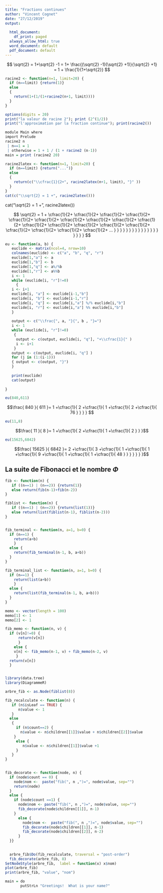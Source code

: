 ```yaml
---
title: "Fractions continues"
author: "Vincent Cognet"
date: "27/12/2019"
output:
  
  html_document:
    df_print: paged
  always_allow_html: true
  word_document: default
  pdf_document: default
---
```





$$
\sqrt{2} = 1+\sqrt{2} -1 
= 1+ \frac{(\sqrt{2} -1)(\sqrt{2} +1)}{\sqrt{2} +1} 
= 1 + \frac{1}{1+\sqrt{2}}
$$

\begin{equation}
  \sqrt{2} = 1 + \cfrac{1}{2 
          + \cfrac{1}{2 
          + \cfrac{1}{2 
          + \cfrac{1}{2
          + \cfrac{1}{2
          + \cfrac{1}{...
          } } } }}}
\end{equation}


```r
racine2 <- function(n=1, limit=20) {
  if (n==limit) {return(1)} 
  else
  {
    return(1+(1/(1+racine2(n+1, limit))))
  }
}

options(digits = 20)
print("la valeur de racine 2"); print (2^(1/2))
print("l'approximation par la fraction continue"); print(racine2())

```

```r


module Main where
import Prelude
racine2 n 
 | n==1 = 1 
 | otherwise = 1 + 1 / (1 + racine2 (n-1))
main = print (racine2 20)

```


```r
racine2latex <- function(n=1, limit=20) {
  if (n==limit) {return("...")}
  else
  {
    return(c("\\cfrac{1}{2+", racine2latex(n+1, limit), "}" ))
  }
}
cat(c("\\sqrt{2} = 1 +", racine2latex()))
```


cat("\\sqrt{2} = 1 +", racine2latex())

$$
\sqrt{2} = 1 + \cfrac{1}{2+ \cfrac{1}{2+ \cfrac{1}{2+ \cfrac{1}{2+ \cfrac{1}{2+ \cfrac{1}{2+ \cfrac{1}{2+ \cfrac{1}{2+ \cfrac{1}{2+ \cfrac{1}{2+ \cfrac{1}{2+ \cfrac{1}{2+ \cfrac{1}{2+ \cfrac{1}{2+ \cfrac{1}{2+ \cfrac{1}{2+ \cfrac{1}{2+ \cfrac{1}{2+ \cfrac{1}{2+ ... } } } } } } } } } } } } } } } } } } }
$$
```r
eu <- function(a, b) {
   euclide <- matrix(ncol=4, nrow=10)
   colnames(euclide) <- c("a", "b", "q", "r")
   euclide[1,"a"] <- a
   euclide[1,"b"] <- b
   euclide[1,"q"] <- a%/%b
   euclide[1,"r"] <- a%%b
   i <- 1
   while (euclide[i, "r"]!=0)
     {
   i <- i+1
   euclide[i, "a"] <- euclide[i-1,"b"]
   euclide[i, "b"] <- euclide[i-1,"r"]
   euclide[i, "q"] <- euclide[i,"a"] %/% euclide[i,"b"]
   euclide[i, "r"] <- euclide[i,"a"] %% euclide[i,"b"]
   }
   
   output <- c("\\frac{", a, "}{", b , "}=")
   i <- 1
   while (euclide[i, "r"]!=0)
    {
     output <- c(output, euclide[i, "q"], "+\\cfrac{1}{" )
     i <- i+1
    }
   output <- c(output, euclide[i, "q"] )
   for (j in (1:(i-1)))
   { output <- c(output, "}") 
   }
   
   print(euclide)
   cat(output)
 
}

eu(840,611)
```



$$\frac{ 840 }{ 611 }= 1 +\cfrac{1}{ 2 +\cfrac{1}{ 1 +\cfrac{1}{ 2 +\cfrac{1}{ 76 } } } } $$

```r
eu(11,8)
```
$$\frac{ 11 }{ 8 }= 1 +\cfrac{1}{ 2 +\cfrac{1}{ 1 +\cfrac{1}{ 2 } } }$$
```r
eu(15625,6842)
```

$$\frac{ 15625 }{ 6842 }= 2 +\cfrac{1}{ 3 +\cfrac{1}{ 1 +\cfrac{1}{ 1 +\cfrac{1}{ 9 +\cfrac{1}{ 1 +\cfrac{1}{ 1 +\cfrac{1}{ 48 } } } } } } }$$
 
## La suite de Fibonacci et le nombre $\Phi$
 
 
```r
fib <- function(n) {
   if ((n==1) | (n==2)) {return(1)}
   else return(fib(n-1)+fib(n-2))
}

fiblist <- function(n) {
   if ((n==1) | (n==2)) {return(list(1))}
   else return(list(fiblist(n-1), fiblist(n-2)))
}


fib_terminal <- function(n, a=1, b=0) {
  if (n==1) {
    return(a+b) 
    }
  else {
    return(fib_terminal(n-1, b, a+b))
  }
}

fib_terminal_list <- function(n, a=1, b=0) {
  if (n==1) {
    return(list(a+b))
    }
  else {
    return(list(fib_terminal(n-1, b, a+b)))
  }
}

memo <- vector(length = 100)
memo[1] <- 1
memo[2] <- 1

fib_memo <- function(n, v) {
  if (v[n]!=0) {
      return(v[n])
      }
    else {    
    v[n] <- fib_memo(n-1, v) + fib_memo(n-2, v)
     }
  return(v[n])
  }


library(data.tree)
library(DiagrammeR)

arbre_fib <- as.Node(fiblist(8))

fib_recalculate <- function(n) {
   if (n$isLeaf == TRUE) {
      n$value <- 1
   }
  else 
   {
     if (n$count==2) {
       n$value <- n$children[[1]]$value + n$children[[2]]$value 
    }
     else {
        n$value <- n$children[[1]]$value +1 
     }
   }
}
 

fib_decorate <- function(node, n) {
  if (node$count == 0) {
    node$nom <-  paste("fib(", n ,")=", node$value, sep="")
    return(node)
  }
  else {
    if (node$count ==1) {
      node$nom <- paste("fib(", n ,")=", node$value, sep="")
      fib_decorate(node$children[[1]], n-1)
    }
      else {
        node$nom <-  paste("fib(", n ,")=", node$value, sep="")
        fib_decorate(node$children[[1]], n-1)
        fib_decorate(node$children[[2]], n-2)
      }
  }}
  
  
  arbre_fib$Do(fib_recalculate, traversal = "post-order")
  fib_decorate(arbre_fib, 8)
SetNodeStyle(arbre_fib,  label = function(x) x$nom)
plot(arbre_fib)
print(arbre_fib, "value", "nom")
```
```r
main = do
       putStrLn "Greetings!  What is your name?"

```



